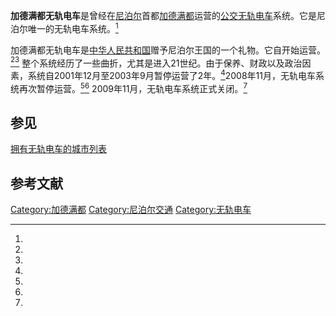 {{Infobox trolleybus system
| color                         =
| name                          = 加德满都无轨电车系统
| system                        =
| logo                          =
| image                         = Kathmandu trolleybus 1993.jpg
| caption                       = 加德满都SK 541型无轨电车，摄于1993年8月
<!-- Operation -->
| locale                        = [[尼泊尔|尼泊尔]][[加德满都|加德满都]]
| open                          = {{Start date|1975|12|28|df=y}}
| close                         = {{End date|2008|11||df=y}} (暂停)<br>{{End date|2009|11||df=y}} (正式关闭)
| status                        = 关闭
| routes                        = 1
| owner                         = 
| operator                      =  Nepal Trolley Bus Service (NTBS)<br>(至2001年)<br>Kathmandu Metropolitan City (KMC)<br>(自2003年)
<!-- Infrastructure -->
| el                            = <!--*** [[Volt|V]] [[Direct_current|DC]]-->
| depot                         = 
| stock                         = 32 (maximum)<ref name="Murray"/>
<!-- Statistics -->
| single_track_length           =
| double_track_length           =
| total_track_length            =
| route_length                  = {{convinfobox|13|km||mi|sigfig=1}}<ref name="Murray"/>
| pass_year                     =
| passengers                    =
| pass_percent                  =
| pass_system                   =
| mpassengers                   =
<!-- Overview -->
| map                           = 
| map_state                     = <!--show or collapsed -->
| website                       = 
}}

'''加德满都无轨电车'''是曾经在[[尼泊尔|尼泊尔]]首都[[加德满都|加德满都]]运营的[[公交|公交]][[无轨电车|无轨电车]]系统。它是尼泊尔唯一的无轨电车系统。<ref name="Murray"/>

加德满都无轨电车是[[中华人民共和国|中华人民共和国]]赠予尼泊尔王国的一个礼物。它自{{Start date|1975|12|28|df=y}}开始运营。<ref name="Murray"/><ref name="trolleymotion"/> 整个系统经历了一些曲折，尤其是进入21世纪。由于保养、财政以及政治因素，系统自2001年12月至2003年9月暂停运营了2年。<ref name="box-tm292"/>2008年11月，无轨电车系统再次暂停运营。<ref name="trolleymotion"/><ref name="box-tm292"/> 2009年11月，无轨电车系统正式关闭。<ref name="box-tm292"/>

==参见==
[[拥有无轨电车的城市列表|拥有无轨电车的城市列表]]

==参考文献==
{{reflist|refs=
<ref name="Murray">Murray, Alan (2000). ''World Trolleybus Encyclopaedia'', p. 84. Yateley, Hampshire, UK: Trolleybooks. ISBN 0-904235-18-1.</ref>
<ref name="trolleymotion">{{cite web|url=http://www.trolleymotion.eu/www/index.php?L=3&id=37&sy_ID=138|title=Trolleybus city: Kathmandu Nepal|author=|page=|date=|publisher=TrolleyMotion|accessdate=12 April 2014|archive-url=https://web.archive.org/web/20160305132447/http://www.trolleymotion.eu/www/index.php?L=3&id=37&sy_ID=138|archive-date=2016-03-05|dead-url=yes}}</ref>
<ref name="box-tm292">Box, Roland (July–August 2010). "More about the 2000s". ''Trolleybus Magazine'' No. 292, pp. 79 and 82. National Trolleybus Association (UK). ISSN 0266-7452.</ref>
}}

[[Category:加德满都|Category:加德满都]]
[[Category:尼泊尔交通|Category:尼泊尔交通]]
[[Category:无轨电车|Category:无轨电车]]
